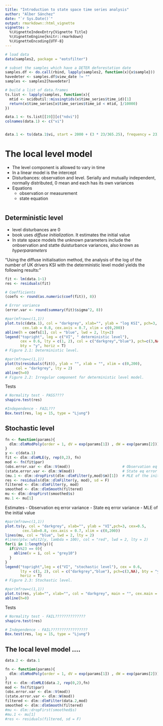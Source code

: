 ```yaml
---
title: "Introduction to state space time series analysis"
author: "Alber Sánchez"
date: "`r Sys.Date()`"
output: rmarkdown::html_vignette
vignette: >
  %\VignetteIndexEntry{Vignette Title}
  %\VignetteEngine{knitr::rmarkdown}
  %\VignetteEncoding{UTF-8}
---
```



```r
# load data
data(samples2, package = "eotsfilter")

# subset the samples which have a DETER deforestation date
samples.df <- do.call(rbind, lapply(samples2, function(x){x$sample}))
havedeter <- samples.df$view_date != ""
samples <- samples2[havedeter]

# build a list of data.frames
ts.list <- lapply(samples, function(x){
  mtid <- scidbutil::missingtids(x$time_series$time_id)[1]                      # spot the first missing time ID
  return(x$time_series[x$time_series$time_id < mtid, ]/10000)
})

data.1 <- ts.list[[19]][c("ndvi")]
colnames(data.1) <- c("vi")


data.1 <- ts(data.1$vi, start = 2000 + (3 * 23/365.25), frequency = 23)
```


# The local level model
- The level component is allowed to vary in time
- In a linear model is the intercept
- Disturbances: observation and level. Serially and mutually independent, normally distributed, 0 mean and each has its own variances
- Equations
    - observation or measurement 
    - state equation

```r

```


## Deterministic level

- level disturbances are 0
- book uses *diffuse initialization*. It estimates the initial value
- In state space models the unknown parameters include the onbservation and statte duisturbance variances, also known as *hyperparameters*


"Using the diffuse initialisation method, the analysis of the log of the number of UK drivers KSI with the deterministic level model yields the following results:"

```r
fit <- lm(data.1~1)
res <- residuals(fit)
```

```r
# Coefficients
(coefs <- round(as.numeric(coef(fit)), 8))

# Error variance
(error.var <- round(summary(fit)$sigma^2, 8))
```

```r
#par(mfrow=c(1,1))
plot.ts(c(data.1), col = "darkgrey", xlab="", ylab = "log KSI", pch=3, cex=0.5, 
        cex.lab = 0.8, cex.axis = 0.7, xlim = c(0,200))
abline(h = coefs[1], col = "blue", lwd = 2, lty=2)
legend("topright", leg = c("VI", " deterministic level"), 
       cex = 0.6, lty = c(1, 2), col = c("darkgrey","blue"), pch=c(3,NA), 
       bty = "y", horiz = T)
# Figure 2.1: Deterministic level.
```

```r
#par(mfrow=c(1,1))
plot(ts(residuals(fit)), ylab = "", xlab = "", xlim = c(0,200), 
     col = "darkgrey", lty = 2)
abline(h=0)
# Figure 2.2: Irregular component for deterministic level model.
```


Tests

```r
# Normality test - PASS????
shapiro.test(res)
```
```r
#Independence - FAIL???
Box.test(res, lag = 15, type = "Ljung")
```


## Stochastic level




```r
fn <- function(params){
  dlm::dlmModPoly(order = 1, dV = exp(params[1]) , dW = exp(params[2]))
}
y <- c(data.1)
fit <- dlm::dlmMLE(y, rep(0,2), fn)
mod <- fn(fit$par)
(obs.error.var <- dlm::V(mod))                        # Observation eq error variance 
(state.error.var <- dlm::W(mod))                      # State eq error variance
(mu.1 <- dlm::dropFirst(dlm::dlmFilter(y,mod)$m)[1])  # MLE of the initial value
res <- residuals(dlm::dlmFilter(y, mod), sd = F)
filtered <- dlm::dlmFilter(y, mod)
smoothed <- dlm::dlmSmooth(filtered)
mu <- dlm::dropFirst(smoothed$s)
mu.1 <- mu[1]
```

Estimates
- Observation eq error variance
- State eq error variance
- MLE of the initial value


```r
#par(mfrow=c(1,1))
plot.ts(y, col = "darkgrey", xlab="", ylab = "VI",pch=3, cex=0.5, 
        cex.lab=0.8, cex.axis = 0.7, xlim = c(0,200))
lines(mu, col = "blue", lwd = 2, lty = 2)
#lines(ptw::whit2(y, lambda = 100), col = "red", lwd = 2, lty = 2)
for(i in 1:length(y)){
  if(i%%23 == 0){
    abline(v = i, col = "grey10")
  }
}
legend("topright",leg = c("VI", "stochastic level"), cex = 0.6, 
       lty = c(1, 2), col = c("darkgrey","blue"), pch=c(3,NA), bty = "y", 
       horiz = T)
# Figure 2.3: Stochastic level.
```

```r
#par(mfrow=c(1,1))
plot.ts(res, ylab="", xlab="", col = "darkgrey", main = "", cex.main = 0.8)
abline(h=0)
```

Tests

```r
# Normality test - FAIL??????????????
shapiro.test(res)

# Independence - FAIL?????????????????
Box.test(res, lag = 15, type = "Ljung")

```



## The local level model ....

```r
data.2 <- data.1

fn <- function(params){
  dlm::dlmModPoly(order = 1, dV = exp(params[1]) , dW = exp(params[2]))
}
fit <- dlm::dlmMLE(data.2, rep(0,2),fn)
mod <- fn(fit$par)
(obs.error.var <- dlm::V(mod))
(state.error.var <- dlm::W(mod))
filtered <- dlm::dlmFilter(data.2,mod)
smoothed <- dlm::dlmSmooth(filtered)
#mu <- dlm::dropFirst(smoothed$s)
#mu.1 <- mu[1]
#res <- residuals(filtered, sd = F)
```

